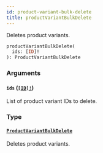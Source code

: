 ```yaml
---
id: product-variant-bulk-delete
title: productVariantBulkDelete
---
```


Deletes product variants.

```graphql
productVariantBulkDelete(
  ids: [ID]!
): ProductVariantBulkDelete

```

### Arguments

#### `ids` ([`[ID]!`](/developer/api-reference/scalars/id))

List of product variant IDs to delete.

### Type

#### [`ProductVariantBulkDelete`](/developer/api-reference/objects/product-variant-bulk-delete)

Deletes product variants.

